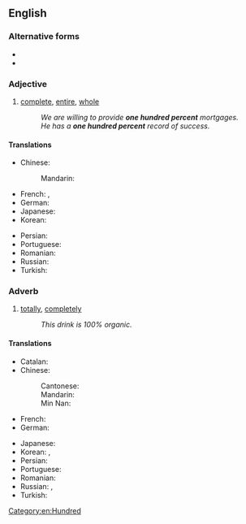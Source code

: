==English==

===Alternative forms===
* {{l|en|100%}}
* {{l|en|one hundred per cent}}

===Adjective===
{{en-adj|-}}

# [[complete]], [[entire]], [[whole]]
#: ''We are willing to provide '''one hundred percent''' mortgages.''
#: ''He has a '''one hundred percent''' record of success.''

====Translations====
{{trans-top|complete, total}}
* Chinese:
*: Mandarin: {{t+|cmn|百分之百|tr=bǎifen zhi bǎi|sc=Hani}}
* French: {{t+|fr|cent pour cent}}, {{t+|fr|100 %}}
* German: {{t+|de|hundertprozentig}}
* Japanese: {{t|ja|100%|tr=hyaku pāsento|sc=Jpan}}
* Korean: {{t|ko|100%|tr=baekpeosenteu|sc=Kore}}
{{trans-mid}}
* Persian: {{t|fa|صددرصد|sc=fa-Arab}}
* Portuguese: {{t|pt|cem por cento}}
* Romanian: {{t|ro|de o sută de procente}}
* Russian: {{t+|ru|стопроце́нтный}}
* Turkish: {{t+|tr|yüzde yüz}}
{{trans-bottom}}

===Adverb===
{{en-adv|-}}

# [[totally]], [[completely]]
#: ''This drink is 100% organic.''

====Translations====
{{trans-top|completely, totally}}
* Catalan: {{t|ca|cent per cent}}
* Chinese:
*: Cantonese: {{t|yue|完全|tr=jyun4 cyun4|sc=Hani}}
*: Mandarin: {{t+|cmn|百分之百|tr=bǎifen zhi bǎi|sc=Hani}}
*: Min Nan: {{t+|nan|百分之百|tr=pah-hun chi pah|sc=Hans}}
* French: {{t+|fr|cent pour cent}}
* German: {{t|de|einhundert Prozent}}
{{trans-mid}}
* Japanese: {{t|ja|百パーセント|tr=hyaku pāsento|sc=Jpan}}
* Korean: {{t|ko|100 퍼센트|tr=baek peosenteu|sc=Kore}}, {{t|ko|100 프로|tr=baek peuro|sc=Kore}}
* Persian: {{t|fa|صددرصد|sc=fa-Arab}}
* Portuguese: {{t|pt|cem por cento}}
* Romanian: {{t|ro|sută la sută}}
* Russian: {{t|ru|на сто проце́нтов}}, {{t|ru|на 100%}}
* Turkish: {{t+|tr|yüzde yüz}}
{{trans-bottom}}

[[Category:en:Hundred]]